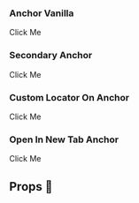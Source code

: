 
<Meta title="Links" component={Anchor} />


### Anchor Vanilla
<Preview>
  <Story name="Knobs">
   <AnchorVanilla {...defaultAnchor}>Click Me</AnchorVanilla>
  </Story>
</Preview>

### Secondary Anchor
<Preview>
    <Story name="Secondary Link">
  <Anchor {...secondaryAnchor}>Click Me</Anchor>
  </Story>
</Preview>


### Custom Locator On Anchor
<Preview>
    <Story name="Custom Locator On Link">
  <Anchor {...customLocatorOnAnchor}>Click Me</Anchor>
  </Story>
</Preview>

### Open In New Tab Anchor
<Preview>
    <Story name="Open In New Tab Link">
  <Anchor {...openInNewTabAnchor}>Click Me</Anchor>
  </Story>
</Preview>

## Props 🔧

<Props of={AnchorVanilla} />

